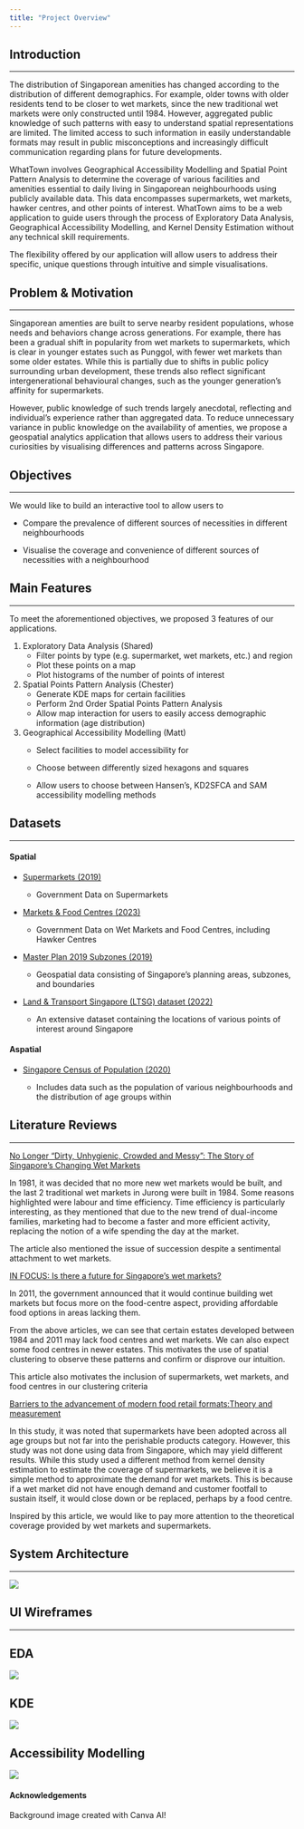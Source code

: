 ```yaml
---
title: "Project Overview"
---
```


## Introduction

------------------------------------------------------------------------

The distribution of Singaporean amenities has changed according to the distribution of different demographics. For example, older towns with older residents tend to be closer to wet markets, since the new traditional wet markets were only constructed until 1984. However, aggregated public knowledge of such patterns with easy to understand spatial representations are limited. The limited access to such information in easily understandable formats may result in public misconceptions and increasingly difficult communication regarding plans for future developments.

WhatTown involves Geographical Accessibility Modelling and Spatial Point Pattern Analysis to determine the coverage of various facilities and amenities essential to daily living in Singaporean neighbourhoods using publicly available data. This data encompasses supermarkets, wet markets, hawker centres, and other points of interest. WhatTown aims to be a web application to guide users through the process of Exploratory Data Analysis, Geographical Accessibility Modelling, and Kernel Density Estimation without any technical skill requirements.

The flexibility offered by our application will allow users to address their specific, unique questions through intuitive and simple visualisations.

## Problem & Motivation

------------------------------------------------------------------------

Singaporean amenties are built to serve nearby resident populations, whose needs and behaviors change across generations. For example, there has been a gradual shift in popularity from wet markets to supermarkets, which is clear in younger estates such as Punggol, with fewer wet markets than some older estates. While this is partially due to shifts in public policy surrounding urban development, these trends also reflect significant intergenerational behavioural changes, such as the younger generation's affinity for supermarkets.

However, public knowledge of such trends largely anecdotal, reflecting and individual's experience rather than aggregated data. To reduce unnecessary variance in public knowledge on the availability of amenties, we propose a geospatial analytics application that allows users to address their various curiosities by visualising differences and patterns across Singapore.

## Objectives

------------------------------------------------------------------------

We would like to build an interactive tool to allow users to

-   Compare the prevalence of different sources of necessities in different neighbourhoods

-   Visualise the coverage and convenience of different sources of necessities with a neighbourhood

## Main Features

------------------------------------------------------------------------

To meet the aforementioned objectives, we proposed 3 features of our applications.

1.  Exploratory Data Analysis (Shared)
    -   Filter points by type (e.g. supermarket, wet markets, etc.) and region
    -   Plot these points on a map
    -   Plot histograms of the number of points of interest
2.  Spatial Points Pattern Analysis (Chester)
    -   Generate KDE maps for certain facilities
    -   Perform 2nd Order Spatial Points Pattern Analysis
    -   Allow map interaction for users to easily access demographic information (age distribution)
3.  Geographical Accessibility Modelling (Matt)
    -   Select facilities to model accessibility for

    -   Choose between differently sized hexagons and squares

    -   Allow users to choose between Hansen's, KD2SFCA and SAM accessibility modelling methods

## Datasets

------------------------------------------------------------------------

#### Spatial

-   [Supermarkets (2019)](https://beta.data.gov.sg/datasets/d_8a77ee0446716b2ce475a587004afc73/view)

    -   Government Data on Supermarkets

-   [Markets & Food Centres (2023)](https://beta.data.gov.sg/collections/1389/datasets/d_b5f8a5a4584b6e537c0ab81a48ca3497/view)

    -   Government Data on Wet Markets and Food Centres, including Hawker Centres

-   [Master Plan 2019 Subzones (2019)](https://beta.data.gov.sg/datasets/d_0900fdcfdb4666fe2a630f37a532fc06/view)

    -   Geospatial data consisting of Singapore's planning areas, subzones, and boundaries

-   [Land & Transport Singapore (LTSG) dataset (2022)](https://github.com/BlueSkyLT/siteselect_sg/tree/main)

    -   An extensive dataset containing the locations of various points of interest around Singapore

#### Aspatial

-   [Singapore Census of Population (2020)](https://www.singstat.gov.sg/-/media/files/publications/cop2020/sr2/excel/t88-91.ashx)

    -   Includes data such as the population of various neighbourhoods and the distribution of age groups within

## Literature Reviews

------------------------------------------------------------------------

[No Longer “Dirty, Unhygienic, Crowded and Messy”: The Story of Singapore’s Changing Wet Markets](https://biblioasia.nlb.gov.sg/vol-18/issue-1/apr-to-jun-2022/singapore-changing-wet-markets/)

In 1981, it was decided that no more new wet markets would be built, and the last 2 traditional wet markets in Jurong were built in 1984. Some reasons highlighted were labour and time efficiency. Time efficiency is particularly interesting, as they mentioned that due to the new trend of dual-income families, marketing had to become a faster and more efficient activity, replacing the notion of a wife spending the day at the market.

The article also mentioned the issue of succession despite a sentimental attachment to wet markets.

[IN FOCUS: Is there a future for Singapore’s wet markets?](https://www.channelnewsasia.com/singapore/wet-markets-singapore-future-focus-footfall-interest-die-out-3689661)

In 2011, the government announced that it would continue building wet markets but focus more on the food-centre aspect, providing affordable food options in areas lacking them.

From the above articles, we can see that certain estates developed between 1984 and 2011 may lack food centres and wet markets. We can also expect some food centres in newer estates. This motivates the use of spatial clustering to observe these patterns and confirm or disprove our intuition.

This article also motivates the inclusion of supermarkets, wet markets, and food centres in our clustering criteria

[Barriers to the advancement of modern food retail formats:Theory and measurement](https://ink.library.smu.edu.sg/cgi/viewcontent.cgi?article=3389&context=lkcsb_research)

In this study, it was noted that supermarkets have been adopted across all age groups but not far into the perishable products category. However, this study was not done using data from Singapore, which may yield different results. While this study used a different method from kernel density estimation to estimate the coverage of supermarkets, we believe it is a simple method to approximate the demand for wet markets. This is because if a wet market did not have enough demand and customer footfall to sustain itself, it would close down or be replaced, perhaps by a food centre.

Inspired by this article, we would like to pay more attention to the theoretical coverage provided by wet markets and supermarkets.

## System Architecture

------------------------------------------------------------------------

![](images/clipboard-1689539549.png)

## UI Wireframes

------------------------------------------------------------------------

::: panel-tabset
## EDA

![](images/clipboard-2628712309.png)

## KDE

![](images/clipboard-631132815.png)

## Accessibility Modelling

![](images/accproto.png)
:::

#### Acknowledgements

Background image created with Canva AI!
